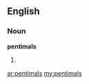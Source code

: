 ==English==

===Noun===
'''pentimals'''

# {{plural of|[[pentimal]]}}

[[ar:pentimals]]
[[my:pentimals]]